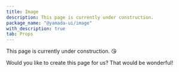 ```yaml
---
title: Image
description: This page is currently under construction.
package_name: "@yamada-ui/image"
with_description: true
tab: Props
---
```


This page is currently under construction. 😘

Would you like to create this page for us? That would be wonderful!
